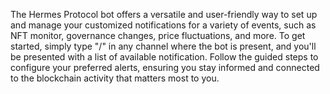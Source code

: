 
The Hermes Protocol bot offers a versatile and user-friendly way to set up and manage your customized notifications for a variety of events, such as NFT monitor, governance changes, price fluctuations, and more. To get started, simply type "/" in any channel where the bot is present, and you'll be presented with a list of available notification. Follow the guided steps to configure your preferred alerts, ensuring you stay informed and connected to the blockchain activity that matters most to you.
